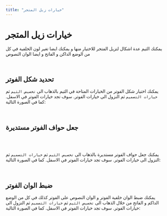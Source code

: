 ```yaml
---
title: "خيارات زيل المتجر"
---
```



# خيارات زيل المتجر

يمكنك الثيم  عدة اشكال لتزيل المتجر للاختيار منها و يمكنك ايضا تغير لون الخلفية في كل من الوضع الداكن و الفاتح و ايضا الوان النصوص

<br/>
<Screenshot src={FooterDemo} alt="Dark Mode Demo" caption="Dark Mode Demo" />

## تحديد شكل الفوتر 

يمكنك اختيار شكل الفوتر من الخيارات المتاحة في الثيم بالذهاب الى `تخصيص الثيم` ثم `خيارات التصميم` ثم النزول الى خيارات الفوتر. سوف تجد خيارات الفوتر في الاسفل. كما في الصورة التالية:

<br/>
<Screenshot src={FooterShapeSittings} alt="Footer Shape Sittings" caption="Footer Shape Sittings" />

## جعل حواف الفوتر مستديرة 

<br/>

<Screenshot src={FooterRoundedDemo} alt="Footer Rounded Demo" caption="Footer Rounded Demo" />
<br/>

يمكنك جعل حواف الفوتر مستديرة بالذهاب الى `تخصيص الثيم` ثم `خيارات التصميم` ثم النزول الى خيارات الفوتر. سوف تجد خيارات الفوتر في الاسفل. كما في الصورة التالية:

<br/>
<Screenshot src={FooterRoundedSittings} alt="Footer Rounded Sittings" caption="Footer Rounded Sittings" />

##  ضبط الوان الفوتر 

يمكنك ضبط الوان خلفية الفوتر و الوان النصوص على الفوتر كذلك في كل من الوضع الداكم و الفاتح من خلال الذهاب الى `تخصيص الثيم` ثم `خيارات التصميم` ثم النزول الى خيارات الفوتر. سوف تجد خيارات الفوتر في الاسفل. كما في الصورة التالية:

<br/>
<Screenshot src={FooterBackgroundSittings} alt="Footer Background Sittings" caption="Footer Background Sittings" />